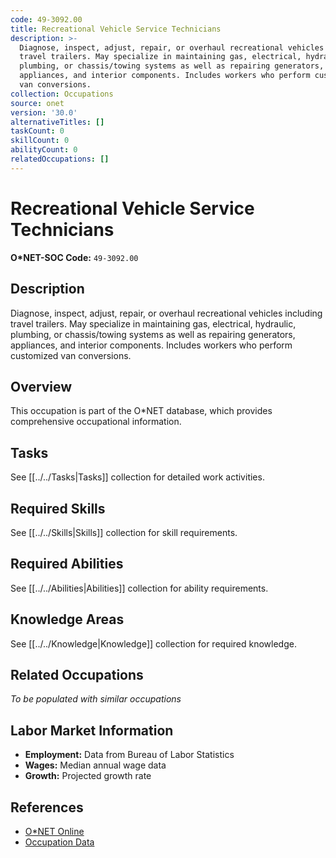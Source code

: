 ```yaml
---
code: 49-3092.00
title: Recreational Vehicle Service Technicians
description: >-
  Diagnose, inspect, adjust, repair, or overhaul recreational vehicles including
  travel trailers. May specialize in maintaining gas, electrical, hydraulic,
  plumbing, or chassis/towing systems as well as repairing generators,
  appliances, and interior components. Includes workers who perform customized
  van conversions.
collection: Occupations
source: onet
version: '30.0'
alternativeTitles: []
taskCount: 0
skillCount: 0
abilityCount: 0
relatedOccupations: []
---
```

# Recreational Vehicle Service Technicians

**O*NET-SOC Code:** `49-3092.00`

## Description

Diagnose, inspect, adjust, repair, or overhaul recreational vehicles including travel trailers. May specialize in maintaining gas, electrical, hydraulic, plumbing, or chassis/towing systems as well as repairing generators, appliances, and interior components. Includes workers who perform customized van conversions.

## Overview

This occupation is part of the O*NET database, which provides comprehensive occupational information.

## Tasks

See [[../../Tasks|Tasks]] collection for detailed work activities.

## Required Skills

See [[../../Skills|Skills]] collection for skill requirements.

## Required Abilities

See [[../../Abilities|Abilities]] collection for ability requirements.

## Knowledge Areas

See [[../../Knowledge|Knowledge]] collection for required knowledge.

## Related Occupations

*To be populated with similar occupations*

## Labor Market Information

- **Employment:** Data from Bureau of Labor Statistics
- **Wages:** Median annual wage data
- **Growth:** Projected growth rate

## References

- [O*NET Online](https://www.onetonline.org/link/summary/49-3092.00)
- [Occupation Data](https://www.onetcenter.org/)
